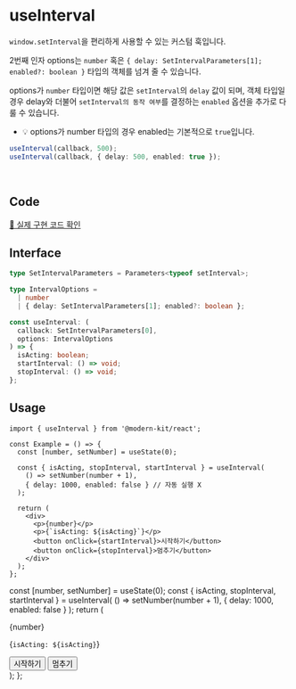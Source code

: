 
# useInterval

`window.setInterval`을 편리하게 사용할 수 있는 커스텀 훅입니다. 

2번째 인자 options는 `number` 혹은 `{ delay: SetIntervalParameters[1]; enabled?: boolean }` 타입의 객체를 넘겨 줄 수 있습니다.

options가 `number` 타입이면 해당 값은 `setInterval`의 `delay` 값이 되며, 객체 타입일 경우 delay와 더불어 `setInterval의 동작 여부`를 결정하는 `enabled` 옵션을 추가로 다룰 수 있습니다. 
  - 💡 options가 number 타입의 경우 enabled는 기본적으로 `true`입니다.

```ts
useInterval(callback, 500);
useInterval(callback, { delay: 500, enabled: true });
```

<br />

## Code
[🔗 실제 구현 코드 확인](https://github.com/modern-agile-team/modern-kit/blob/main/packages/react/src/hooks/useInterval/index.ts)

## Interface
```ts title="typescript"
type SetIntervalParameters = Parameters<typeof setInterval>;

type IntervalOptions =
  | number
  | { delay: SetIntervalParameters[1]; enabled?: boolean };

const useInterval: (
  callback: SetIntervalParameters[0],
  options: IntervalOptions
) => {
  isActing: boolean;
  startInterval: () => void;
  stopInterval: () => void;
};
```

## Usage
```tsx title="typescript"
import { useInterval } from '@modern-kit/react';

const Example = () => {
  const [number, setNumber] = useState(0);

  const { isActing, stopInterval, startInterval } = useInterval(
    () => setNumber(number + 1),
    { delay: 1000, enabled: false } // 자동 실행 X
  );

  return (
    <div>
      <p>{number}</p>
      <p>{`isActing: ${isActing}`}</p>
      <button onClick={startInterval}>시작하기</button>
      <button onClick={stopInterval}>멈추기</button>
    </div>
  );
};

```

  const [number, setNumber] = useState(0);
    const { isActing, stopInterval, startInterval } = useInterval(
    () => setNumber(number + 1),
    { delay: 1000, enabled: false }
  );
  return (
    <div>
      <p>{number}</p>
      <p>{`isActing: ${isActing}`}</p>
      <button onClick={startInterval}>
        시작하기
      </button>
      <button onClick={stopInterval}>
        멈추기
      </button>
    </div>
  );
};


<Example />